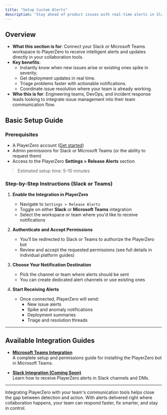 ```yaml
---
title: "Setup Custom Alerts"
description: "Stay ahead of product issues with real-time alerts in Slack and Microsoft Teams."
---
```


## Overview

- **What this section is for**: Connect your Slack or Microsoft Teams workspace to PlayerZero to receive intelligent alerts and updates directly in your collaboration tools.
- **Key benefits**:
  - Instantly know when new issues arise or existing ones spike in severity.
  - Get deployment updates in real time.
  - Triage problems faster with actionable notifications.
  - Coordinate issue resolution where your team is already working.
- **Who this is for**: Engineering teams, DevOps, and incident response leads looking to integrate issue management into their team communication flow.

## Basic Setup Guide

### Prerequisites

- A PlayerZero account ([Get started](https://www.playerzero.ai/get-started))
- Admin permissions for Slack or Microsoft Teams (or the ability to request them)
- Access to the PlayerZero **Settings > Release Alerts** section

> Estimated setup time: 5–10 minutes

### Step-by-Step Instructions (Slack or Teams)

1. **Enable the Integration in PlayerZero**

   - Navigate to `Settings > Release Alerts`
   - Toggle on either **Slack** or **Microsoft Teams** integration
   - Select the workspace or team where you'd like to receive notifications

2. **Authenticate and Accept Permissions**

   - You’ll be redirected to Slack or Teams to authorize the PlayerZero bot
   - Review and accept the requested permissions (see full details in individual platform guides)

3. **Choose Your Notification Destination**

   - Pick the channel or team where alerts should be sent
   - You can create dedicated alert channels or use existing ones

4. **Start Receiving Alerts**

   - Once connected, PlayerZero will send:
     - New issue alerts
     - Spike and anomaly notifications
     - Deployment summaries
     - Triage and resolution threads

---

## Available Integration Guides

- **[Microsoft Teams Integration](/docs/integrations/teams)**  
  A complete setup and permissions guide for installing the PlayerZero bot in Microsoft Teams.

- **[Slack Integration (Coming Soon)](/docs/integrations/slack)**  
  Learn how to receive PlayerZero alerts in Slack channels and DMs.

---

Integrating PlayerZero with your team's communication tools helps close the gap between detection and action. With alerts delivered right where collaboration happens, your team can respond faster, fix smarter, and stay in control.

